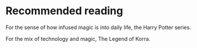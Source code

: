 
<Meta title="Introduction|Similar stories and recommended reading" />

# Recommended reading

For the sense of how infused magic is into daily life, the Harry Potter series.

For the mix of technology and magic, The Legend of Korra.